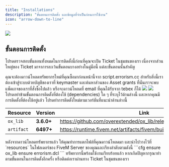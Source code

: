 ```yaml
---
title: "Installations"
description: "ขั้นตอนการติดตั้ง และข้อมูลที่จำเป็นก่อนการใช้งาน"
icon: "arrow-down-to-line"
---
```


<Frame
  caption="  ทรัพยากรนี้ได้รับการรับรองการป้องกันจาก DMCA
  หรือกฏหมายป้องกันสิทธิ์ทรัพย์สินทางปัญญา
  การใช้งานในทางที่ผิดกฏหมายหรือการแจกจ่าย นำไปสู่การอ้างข้อความตามของกฏหมายนี้
  ส่วนที่ 17 จากบทที่ 512 (c) (3) ของ Digital Millennium Copyright Act
  สิ่งนี้มีความหมายว่า การกระทำที่ไม่ถูกต้องต่อทรัพยากรที่ได้รับการป้องกันนี้
  นำมาซึ่งการดำเนินคดีทางกฏหมายตามกฏหมายนี้."
>
  <img
    src="/images/dmca_logo.png"
    style={{ borderRadius: "0.5rem", marginTop: "20px", marginBottom: "10px" }}
  />
</Frame>

## ขั้นตอนการติดตั้ง

โปรดตรวจสอบขั้นตอนทั้งหมดในการติดตั้งนี้ก่อนที่คุณจะเปิด Ticket ในชุมชนของเรา เนื่องจากส่วนใหญ่ของ Ticket มาจาการละเว้นขั้นตอนบางอย่างในคู่มือนี้ แต่ละขั้นตอนนั้นสำคัญ

<Card title="ดาวน์โหลดทรัพยากร" icon="square-1" color="#ea5a0c">
  คุณจะต้องดาวน์โหลดทรัพยากรใหม่ที่คุณซื้อมาก่อนหน้านี้จาก script.errorism.cc
  สำหรับสิ่งนี้เราต้องเข้าสู่ระบบด้วยบัญชีของเราที่ keymaster และค้นหาส่วนของ
  Asset grants ที่นั่นเราจะพบแพ็คเกจของเราที่สั่งซื้อไปแล้ว หรือจะดาวน์โหลดที่
  email ที่คุณได้รับจาก tebex ก็ได้
  <img
    src="/images/download_asset_keymaster.png"
    style={{
      borderRadius: "0.5rem",
      marginTop: "20px",
      marginBottom: "10px",
    }}
  />
  <img
    src="/images/download_asset_email.png"
    style={{
      borderRadius: "0.5rem",
      marginTop: "20px",
      marginBottom: "10px",
    }}
  />
</Card>

<br />
<Card title="การติดตั้งที่ต้องใช้" icon="square-2" color="#0285c7">
  โปรดอย่าข้ามขั้นตอนการติดตั้งที่ต้องใช้ (dependencies) ใด ๆ
  ที่ระบุไว้ด้านล่างนี้ และหากคุณมีการติดตั้งที่ต้องใช้อยู่แล้ว
  โปรดทำการติดตั้งใหม่ตามเวอร์ชันที่แนะนำด้านล่างนี้
</Card>

| Resource   | Version    | Link                                                                   |
| ---------- | ---------- | ---------------------------------------------------------------------- |
| `ox_lib`   | **3.6.0+** | https://github.com/overextended/ox_lib/releases                        |
| `artifact` | **6497+**  | https://runtime.fivem.net/artifacts/fivem/build_server_windows/master/ |

<Card title="การวางตำแหน่งทรัพยากร" icon="square-3" color="#16a34a">
  หลังจากดาวน์โหลดทรัพยากรแล้ว ให้คุณทำการแตกไฟล์ที่คุณดาวน์โหลดมา
  และนำไปวางไว้ที่ `resources` ในโฟลเดอร์ของ FiveM Server
  ของคุณและเรียงลำดับตามดังนี้
  ```cfg
  ensure ox_lib
  ensure errorism.dcl
  ```

<Check>
  ทรัพยากรนี้พร้อมใช้งานเรียบร้อยแล้ว
  หากเกิดปัญหากรุณาทำตามขั้นตอนในการติดตั้งอีกครั้ง หรือติดต่อเราผ่านทาง Ticket
  ในชุมชนของเรา
</Check>

</Card>
